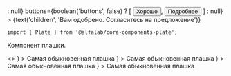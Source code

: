 





<Meta
    title='Компоненты'
    component={Plate}
/>

<!-- Canvas -->

<Story name='Plate'>
    <Plate
        view={select('view', ['common', 'negative', 'positive', 'attention'], 'positive')}
        title={text('title', 'Поздравляем, полный успех')}
        foldable={boolean('foldable', false)}
        hasCloser={boolean('hasCloser', false)}
        leftAddons={boolean('leftAddons', true) ? <CheckmarkOnCircleMIcon /> : null}
        buttons={boolean('buttons', false) ? [
            <Button>Хорошо</Button>,
            <Button>Подробнее</Button>
        ] : null}
    >
        {text('children', 'Вам одобрено. Согласитесь на предложение')}
    </Plate>
</Story>

<!-- Docs -->

<ComponentHeader
    name='Plate'
    version={version}
    package='@alfalab/core-components-plate'
    stage={2}
/>

```tsx
import { Plate } from '@alfalab/core-components-plate';
```

Компонент плашки.

<Preview>
    <>
        <Row>
            <Plate
                view='common'
                title='Компонент плашки'
                leftAddons={<InformationCircleMIcon/>}
            >
                Самая обыкновенная плашка
            </Plate>
        </Row>
        <Row>
            <Plate
                view='positive'
                title='Компонент плашки'
                leftAddons={<CheckmarkOnCircleMIcon/>}
            >
                Самая обыкновенная плашка
            </Plate>
        </Row>
        <Row>
            <Plate
                view='negative'
                title='Компонент плашки'
                leftAddons={<AlertCircleMIcon/>}
            >
                Самая обыкновенная плашка
            </Plate>
        </Row>
        <Row>
            <Plate
                view='attention'
                title='Компонент плашки'
                leftAddons={<AlertCircleMIcon/>}
            >
                Самая обыкновенная плашка
            </Plate>
        </Row>
    </>
</Preview>

<Props of={Plate} />

